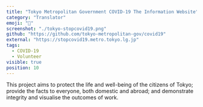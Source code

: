 ```yaml
---
title: "Tokyo Metropolitan Government COVID-19 The Information Website"
category: "Translator"
emoji: "📙"
screenshot: "./tokyo-stopcovid19.png"
github: "https://github.com/tokyo-metropolitan-gov/covid19"
external: "https://stopcovid19.metro.tokyo.lg.jp"
tags:
  - COVID-19
  - Volunteer
visible: true
position: 10
---
```


This project aims to protect the life and well-being of the citizens of Tokyo; provide the facts to everyone, both domestic and abroad; and demonstrate integrity and visualise the outcomes of work.
